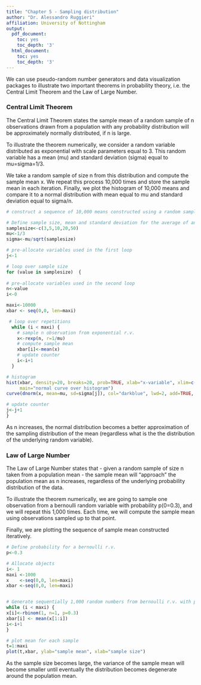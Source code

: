 ```yaml
---
title: "Chapter 5 - Sampling distribution"
author: "Dr. Alessandro Ruggieri"
affiliation: University of Nottingham
output:
  pdf_document:
    toc: yes
    toc_depth: '3'
  html_document:
    toc: yes
    toc_depth: '3'
---
```



We can use pseudo-random number generators and data visualization packages to illustrate two important theorems in probability theory, i.e. the Central Limit Theorem and the Law of Large Number.

### Central Limit Theorem
The Central Limit Theorem states the sample mean of a random sample of n observations drawn from a population with any probability distribution will be approximately normally distributed, if n is large. 

To illustrate the theorem numerically, we consider a random variable distributed as exponential with scale parameters equal to 3. This random variable has a mean (mu) and standard deviation (sigma) equal to mu=sigma=1/3.

We take a random sample of size n from this distribution and compute the sample mean x. We repeat this process 10,000 times and store the sample mean in each iteration. Finally, we plot the histogram of 10,000 means and compare it to a normal distribution with mean equal to mu and standard deviation equal to sigma/n.


```r
# construct a sequence of 10,000 means constructed using a random sample of size n=3,5,20 observations drawn from an exponential distribution

# Define sample size, mean and standard deviation for the average of an exponential random variable
samplesize<-c(3,5,10,20,50)
mu<-1/3
sigma<-mu/sqrt(samplesize)

# pre-allocate variables used in the first loop
j<-1

# loop over sample size
for (value in samplesize)  {
  
# pre-allocate variables used in the second loop
n<-value
i<-0

maxi<-10000
xbar <- seq(0,0, len=maxi)

 # loop over repetitions
  while (i < maxi) {
    # sample n observation from exponential r.v.
    x<-rexp(n, r=1/mu)
    # compute sample mean
    xbar[i]<-mean(x)
    # update counter
    i<-i+1
  }

# histogram
hist(xbar, density=20, breaks=20, prob=TRUE, xlab="x-variable", xlim=c(-0.5, 1.5), ylim=c(0, 10),
     main="normal curve over histogram")
curve(dnorm(x, mean=mu, sd=sigma[j]), col="darkblue", lwd=2, add=TRUE, yaxt="n")

# update counter
j<-j+1
}
```


As n increases, the normal distribution becomes a better approximation of the sampling distribution of the mean (regardless what is the the distribution of the underlying random variable).

### Law of Large Number
The Law of Large Number states that - given a random sample of size n taken from a population mean - the sample mean will “approach” the population mean as n increases, regardless of the underlying probability distribution of the data.

To illustrate the theorem numerically, we are going to sample one observation from a bernoulli random variable with probability p(0=0.3), and we will repeat this 1,000 times. Each time, we will compute the sample mean using observations sampled up to that point.

Finally, we are plotting the sequence of sample mean constructed iteratively.

```r
# Define probability for a bernoulli r.v.
p<-0.3

# Allocate objects
i<- 1
maxi <-1000
x    <-seq(0,0, len=maxi)
xbar <-seq(0,0, len=maxi)


# Generate sequentially 1,000 random numbers from bernoulli r.v. with probability p = 2 and compute sequentially the sample mean.
while (i < maxi) {
x[i]<-rbinom(1, n=1, p=0.3)
xbar[i] <- mean(x[1:i])
i<-i+1
}

# plot mean for each sample
t=1:maxi
plot(t,xbar, ylab="sample mean", xlab="sample size")
```

As the sample size becomes large, the variance of the sample mean will become smaller until eventually the distribution becomes degenerate around the population mean.


